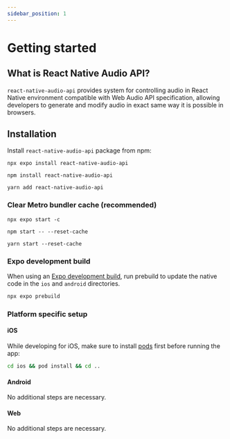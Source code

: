 ```yaml
---
sidebar_position: 1
---
```



# Getting started

## What is React Native Audio API?

`react-native-audio-api` provides system for controlling audio in React Native environment compatible with Web Audio API specification,
allowing developers to generate and modify audio in exact same way it is possible in browsers.

## Installation

Install `react-native-audio-api` package from npm:

<Tabs groupId="package-managers">
  <TabItem value="expo" label="EXPO" default>

    npx expo install react-native-audio-api

  </TabItem>
  <TabItem value="npm" label="NPM">

    npm install react-native-audio-api

  </TabItem>
  <TabItem value="yarn" label="YARN">

    yarn add react-native-audio-api

  </TabItem>
</Tabs>

### Clear Metro bundler cache (recommended)

<Tabs groupId="package-managers">
  <TabItem value="expo" label="EXPO" default>

    npx expo start -c

  </TabItem>
  <TabItem value="npm" label="NPM">

    npm start -- --reset-cache

  </TabItem>
  <TabItem value="yarn" label="YARN">

    yarn start --reset-cache

  </TabItem>
</Tabs>

### Expo development build

When using an [Expo development build](https://docs.expo.dev/develop/development-builds/introduction/), run prebuild to update the native code in the `ios` and `android` directories.

```bash
npx expo prebuild
```

### Platform specific setup

#### iOS

While developing for iOS, make sure to install [pods](https://cocoapods.org/) first before running the app:

```bash
cd ios && pod install && cd ..
```

#### Android

No additional steps are necessary.

#### Web

No additional steps are necessary.
